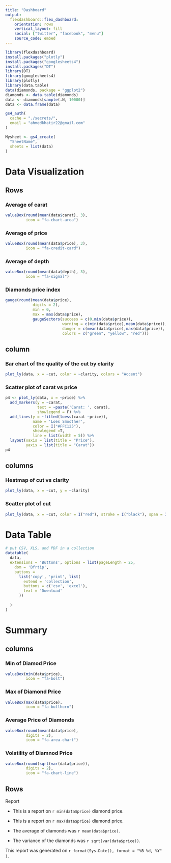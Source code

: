 ```yaml
---
title: "Dashboard"
output: 
  flexdashboard::flex_dashboard:
    orientation: rows
    vertical_layout: fill
    social: ["twitter", "facebook", "menu"]
    source_code: embed
---
```


```r
library(flexdashboard)
install.packages("plotly")
install.packages("googlesheets4")
install.packages("DT")
library(DT)
library(googlesheets4)
library(plotly)
library(data.table)
data(diamonds, package = "ggplot2")
diamonds <- data.table(diamonds)
data <- diamonds[sample(.N, 10000)]
data <- data.frame(data)
```




```r
gs4_auth(
  cache = "./secrets/",
  email = "ahmedkhatir22@gmail.com"
)
```

```r
Mysheet <- gs4_create(
  "SheetName",
  sheets = list(data)
)
```





Data Visualization
=======================================

Rows
---------------------------------

### Average of carat

```r
valueBox(round(mean(data$carat), 3),
         icon = "fa-chart-area")
```


### Average of price

```r
valueBox(round(mean(data$price), 3), 
         icon = "fa-credit-card")
```

### Average of depth

```r
valueBox(round(mean(data$depth), 3), 
         icon = "fa-signal")
```

###  Diamonds price index

```r
gauge(round(mean(data$price),
            digits = 2),
            min = 0,
            max = max(data$price),
            gaugeSectors(success = c(0,min(data$price)),
                         warning = c(min(data$price),mean(data$price)),
                         danger = c(mean(data$price),max(data$price)),
                         colors = c("green", "yellow", "red")))
```



column {data-width=350}
---------------------------------

### Bar chart of the quality of the cut by clarity

```r
plot_ly(data, x = ~cut, color = ~clarity, colors = "Accent")
```

### Scatter plot of carat vs price

```r
p4 <- plot_ly(data, x = ~price) %>%
  add_markers(y = ~carat,
              text = ~paste('Carat: ', carat),
              showlegend = F) %>%
  add_lines(y = ~fitted(loess(carat ~price)),
            name = 'Loes Smoother',
            color = I("#FFC125"),
            showlegend =T,
            line = list(width = 5)) %>%
  layout(xaxis = list(title = "Price"),
         yaxis = list(title = "Carat"))
p4
```

columns {data-width=350}
---------------------------------

### Heatmap of cut vs clarity

```r
plot_ly(data, x = ~cut, y = ~clarity)
```


### Scatter plot of cut

```r
plot_ly(data, x = ~cut, color = I("red"), stroke = I("black"), span = I(2))
```


Data Table
============================================


```r
# put CSV, XLS, and PDF in a collection
datatable(
  data,
  extensions = 'Buttons', options = list(pageLength = 25,
    dom = 'Bfrtip',
    buttons = 
      list('copy', 'print', list(
        extend = 'collection',
        buttons = c('csv', 'excel'),
        text = 'Download'
      ))
    
  )
)
```


Summary {data-orientation=columns}
===============================================

columns
-----------------------------------------------

### Min of Diamod Price

```r
valueBox(min(data$price),
         icon = "fa-bolt")
```


### Max of Diamond Price

```r
valueBox(max(data$price),
         icon = "fa-bullhorn")
```

### Average Price of Diamonds

```r
valueBox(round(mean(data$price),
         digits = 2),
         icon = "fa-area-chart")
```


### Volatility of Diamnod Price

```r
valueBox(round(sqrt(var(data$price)),
         digits = 2),
         icon = "fa-chart-line")
```


Rows 
-----------------------------------------

Report

* This is a report on `r min(data$price)` diamond price.

* This is a report on `r max(data$price)` diamond price.

* The average of diamonds was `r mean(data$price)`.

* The variance of the diamonds was `r sqrt(var(data$price))`.

This report was generated on `r format(Sys.Date(), format = "%B %d, %Y" )`.
